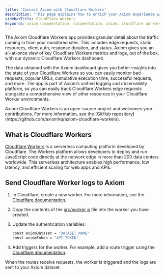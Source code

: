 ```yaml
---
title: 'Connect Axiom with Cloudflare Workers'
description: "This page explains how to enrich your Axiom experience with Cloudflare Workers."
sidebarTitle: Cloudflare Workers
keywords: axiom documentation, documentation, axiom, cloudflare workers, requests, edge network, route trigger, cloudflare
---
```



The Axiom Cloudflare Workers app provides granular detail about the traffic coming in from your monitored sites. This includes edge requests, static resources, client auth, response duration, and status. Axiom gives you an all-at-once view of key Cloudflare Workers metrics and logs, out of the box, with our dynamic Cloudflare Workers dashboard.

The data obtained with the Axiom dashboard gives you better insights into the state of your Cloudflare Workers so you can easily monitor bad requests, popular URLs, cumulative execution time, successful requests, and more. The app is part of Axiom’s unified logging and observability platform, so you can easily track Cloudflare Workers edge requests alongside a comprehensive view of other resources in your Cloudflare Worker environments.

<Note>
Axiom Cloudflare Workers is an open-source project and welcomes your contributions. For more information, see the [GitHub repository](https://github.com/axiomhq/axiom-cloudflare-workers).
</Note>

## What is Cloudflare Workers

[Cloudflare Workers](https://developers.cloudflare.com/workers/) is a serverless computing platform developed by Cloudflare. The Workers platform allows developers to deploy and run JavaScript code directly at the network edge in more than 200 data centers worldwide. This serverless architecture enables high performance, low latency, and efficient scaling for web apps and APIs.

<Prerequisites />

## Send Cloudflare Worker logs to Axiom

1. In Cloudflare, create a new worker. For more information, see the [Cloudflare documentation](https://developers.cloudflare.com/workers/get-started/guide/).
1. Copy the contents of the [src/worker.js](https://github.com/axiomhq/axiom-cloudflare-workers/blob/main/src/worker.js) file into the worker you have created.
1. Update the authentication variables:

    ```bash
    const axiomDataset = "DATASET_NAME"
    const axiomToken = "API_TOKEN"
    ```

    <ReplaceDatasetToken />

1. Add triggers for the worker. For example, add a route trigger using the [Cloudflare documentation](https://developers.cloudflare.com/workers/configuration/routing/routes/#set-up-a-route-in-the-dashboard).

When the routes receive requests, the worker is triggered and the logs are sent to your Axiom dataset.